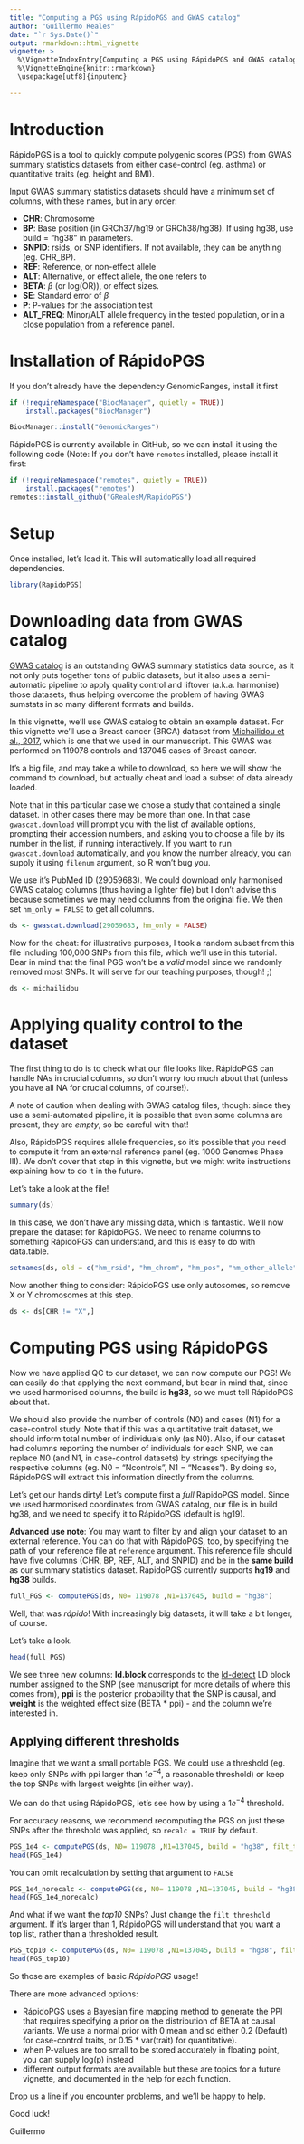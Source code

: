 ```yaml
---
title: "Computing a PGS using RápidoPGS and GWAS catalog"
author: "Guillermo Reales"
date: "`r Sys.Date()`"
output: rmarkdown::html_vignette
vignette: >
  %\VignetteIndexEntry{Computing a PGS using RápidoPGS and GWAS catalog}
  %\VignetteEngine{knitr::rmarkdown}
  \usepackage[utf8]{inputenc}

---
```


# Introduction

RápidoPGS is a tool to quickly compute polygenic scores (PGS) from GWAS summary statistics datasets from either case-control (eg. asthma) or quantitative traits (eg. height and BMI).

Input GWAS summary statistics datasets should have a minimum set of columns, 
with these names, but in any order:

* **CHR**: Chromosome 
* **BP**: Base position (in GRCh37/hg19 or GRCh38/hg38). If using hg38, use build = "hg38" in parameters.
* **SNPID**: rsids, or SNP identifiers. If not available, they can be anything (eg. CHR_BP).
* **REF**: Reference, or non-effect allele
* **ALT**: Alternative, or effect allele, the one \eqn{\beta} refers to
* **BETA**: $\beta$ (or log(OR)), or effect sizes.
* **SE**: Standard error of $\beta$
* **P**: P-values for the association test
* **ALT_FREQ**: Minor/ALT allele frequency in the tested population, or in a close population from a reference panel. <!-- No problem if flipped. -->


# Installation of RápidoPGS

If you don't already have the dependency GenomicRanges, install it first
```r
if (!requireNamespace("BiocManager", quietly = TRUE))
    install.packages("BiocManager")

BiocManager::install("GenomicRanges")
```

RápidoPGS is currently available in GitHub, so we can install it using the following code (Note: If you don't have `remotes` installed, please install it first:

```r
if (!requireNamespace("remotes", quietly = TRUE))
    install.packages("remotes")
remotes::install_github("GRealesM/RapidoPGS")
```

# Setup

Once installed, let's load it. This will automatically load all required dependencies.

```r
library(RapidoPGS)
```

# Downloading data from GWAS catalog

[GWAS catalog](https://www.ebi.ac.uk/gwas/) is an outstanding GWAS summary statistics data source, as it not only puts together tons of public datasets, but it also uses a semi-automatic pipeline to apply quality control and liftover (a.k.a. harmonise) those datasets, thus helping overcome the problem of having GWAS sumstats in so many different formats and builds.

In this vignette, we'll use GWAS catalog to obtain an example dataset. For this vignette we'll use a Breast cancer (BRCA) dataset from [Michailidou et al., 2017](https://www.nature.com/articles/nature24284), which is one that we used in our manuscript. This GWAS was performed on 119078 controls and 137045 cases of Breast cancer.

It's a big file, and may take a while to download, so here we will show the command to download, but actually cheat and load a subset of data already loaded.

Note that in this particular case we chose a study that contained a single dataset. In other cases there may be more than one. In that case `gwascat.download` will prompt you with the list of available options, prompting their accession numbers, and asking you to choose a file by its number in the list, if running interactively. If you want to run `gwascat.download` automatically, and you know the number already, you can supply it using `filenum` argument, so R won't bug you. 

We use it's PubMed ID (29059683). We could download only harmonised GWAS catalog columns (thus having a lighter file) but I don't advise this because sometimes we may need columns from the original file. We then set `hm_only = FALSE` to get all columns.

```r
ds <- gwascat.download(29059683, hm_only = FALSE)
```


Now for the cheat: for illustrative purposes, I took a random subset from this file including 100,000 SNPs from this file, which we'll use in this tutorial. Bear in mind that the final PGS won't be a *valid* model since we randomly removed most SNPs. It will serve for our teaching purposes, though! ;)


```r
ds <- michailidou
```


# Applying quality control to the dataset

The first thing to do is to check what our file looks like. RápidoPGS can handle NAs in crucial columns, so don't worry too much about that (unless you have all NA for crucial columns, of course!).

A note of caution when dealing with GWAS catalog files, though: since they use a semi-automated pipeline, it is possible that even some columns are present, they are *empty*, so be careful with that! 

Also, RápidoPGS requires allele frequencies, so it's possible that you need to compute it from an external reference panel (eg. 1000 Genomes Phase III). We don't cover that step in this vignette, but we might write instructions explaining how to do it in the future.

Let's take a look at the file!

```r
summary(ds)
```
In this case, we don't have any missing data, which is fantastic. We'll now prepare the dataset for RápidoPGS. We need to rename columns to something RápidoPGS can understand, and this is easy to do with data.table.

```r
setnames(ds, old = c("hm_rsid", "hm_chrom", "hm_pos", "hm_other_allele", "hm_effect_allele", "hm_beta", "hm_effect_allele_frequency", "standard_error", "p_value"), new=c("SNPID","CHR", "BP","REF", "ALT", "BETA", "ALT_FREQ", "SE", "P"))
```

Now another thing to consider: RápidoPGS use only autosomes, so remove X or Y chromosomes at this step.

```r
ds <- ds[CHR != "X",]
```


# Computing PGS using RápidoPGS

Now we have applied QC to our dataset, we can now compute our PGS!
We can easily do that applying the next command, but bear in mind that, since we used harmonised columns, the build is **hg38**, so we must tell RápidoPGS about that.

We should also provide the number of controls (N0) and cases (N1) for a case-control study.
Note that if this was a quantitative trait dataset, we should inform total number of individuals only (as N0). Also, if our dataset had columns reporting the number of individuals for each SNP, we can replace N0 (and N1, in case-control datasets) by strings specifying the respective columns (eg. N0 = "Ncontrols", N1 = "Ncases"). By doing so, RápidoPGS will extract this information directly from the columns.

Let's get our hands dirty! Let's compute first a *full* RápidoPGS model. 
Since we used harmonised coordinates from GWAS catalog, our file is in build hg38, and we need to specify it to RápidoPGS (default is hg19). 

**Advanced use note**: You may want to filter by and align your dataset to an external reference. You can do that with RápidoPGS, too, by specifying the path of your reference file at `reference` argument. This reference file should have five columns (CHR, BP, REF, ALT, and SNPID) and be in the **same build** as our summary statistics dataset. RápidoPGS currently supports **hg19** and **hg38** builds.

```r
full_PGS <- computePGS(ds, N0= 119078 ,N1=137045, build = "hg38")
```

Well, that was *rápido*! With increasingly big datasets, it will take a bit longer, of course.

Let's take a look.

```r
head(full_PGS)
```

We see three new columns: **ld.block** corresponds to the [ld-detect](https://www.ncbi.nlm.nih.gov/pmc/articles/PMC4731402/) LD block number assigned to the SNP (see manuscript for more details of where this comes from), **ppi** is the posterior probability that the SNP is causal, and **weight** is the weighted effect size (BETA * ppi) - and the column we're interested in.


## Applying different thresholds

Imagine that we want a small portable PGS.  We could use a threshold (eg. keep only SNPs with ppi larger than $1e^{-4}$, a reasonable threshold) or keep the top SNPs with largest weights (in either way).

We can do that using RápidoPGS, let's see how by using a $1e^{-4}$ threshold.

For accuracy reasons, we recommend recomputing the PGS on just these SNPs after the threshold was applied, so `recalc = TRUE` by default. 

```r
PGS_1e4 <- computePGS(ds, N0= 119078 ,N1=137045, build = "hg38", filt_threshold = 1e-4)
head(PGS_1e4)
```

You can omit recalculation by setting that argument to `FALSE`

```r
PGS_1e4_norecalc <- computePGS(ds, N0= 119078 ,N1=137045, build = "hg38", filt_threshold = 1e-4, recalc = FALSE)
head(PGS_1e4_norecalc)
```

And what if we want the *top10* SNPs? Just change the `filt_threshold` argument. If it's larger than 1, RápidoPGS will understand that you want a top list, rather than a thresholded result.

```r
PGS_top10 <- computePGS(ds, N0= 119078 ,N1=137045, build = "hg38", filt_threshold = 10)
head(PGS_top10)
```

So those are examples of basic *RápidoPGS* usage!

There are more advanced options:

* RápidoPGS uses a Bayesian fine mapping method to generate the PPI that requires specifying a prior on the distribution of BETA at causal variants. We use a normal prior with 0 mean and sd either 0.2 (Default) for case-control traits, or 0.15 * var(trait) for quantitative).
* when P-values are too small to be stored accurately in floating point, you can supply log(p) instead
* different output formats are available
but these are topics for a future vignette, and documented in the help for each function.

Drop us a line if you encounter problems, and we'll be happy to help.

Good luck!


Guillermo
